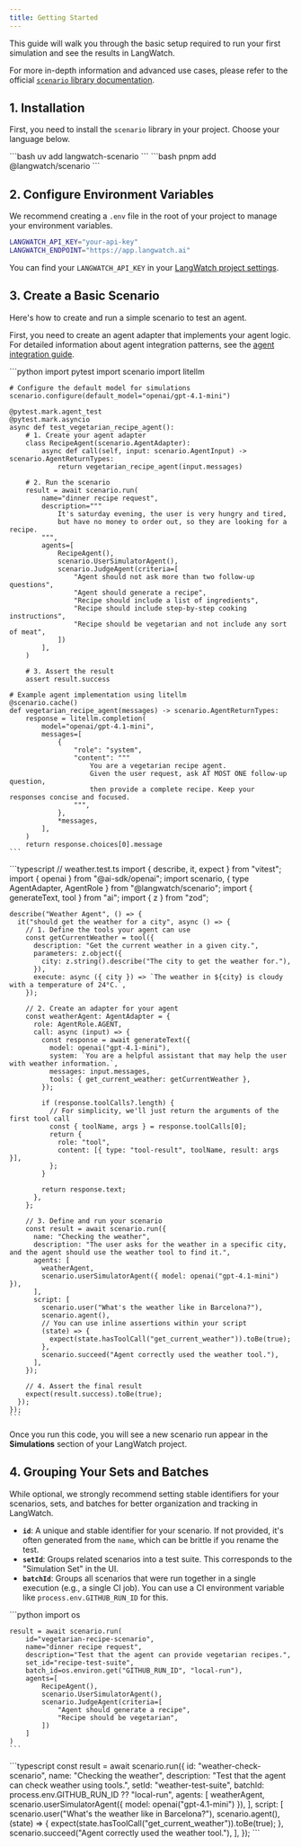 ```yaml
---
title: Getting Started
---
```


This guide will walk you through the basic setup required to run your first simulation and see the results in LangWatch.

For more in-depth information and advanced use cases, please refer to the official [`scenario` library documentation](https://github.com/langwatch/scenario).

## 1. Installation

First, you need to install the `scenario` library in your project. Choose your language below.

<Tabs>
  <Tab title="Python">```bash uv add langwatch-scenario ```</Tab>
  <Tab title="TypeScript">```bash pnpm add @langwatch/scenario ```</Tab>
</Tabs>

## 2. Configure Environment Variables

We recommend creating a `.env` file in the root of your project to manage your environment variables.

```bash title=".env"
LANGWATCH_API_KEY="your-api-key"
LANGWATCH_ENDPOINT="https://app.langwatch.ai"
```

You can find your `LANGWATCH_API_KEY` in your [LangWatch project settings](https://app.langwatch.ai/settings).

## 3. Create a Basic Scenario

Here's how to create and run a simple scenario to test an agent.

First, you need to create an agent adapter that implements your agent logic. For detailed information about agent integration patterns, see the [agent integration guide](https://scenario.langwatch.ai/agent-integration).

<Tabs>
  <Tab title="Python">
    ```python
    import pytest
    import scenario
    import litellm

    # Configure the default model for simulations
    scenario.configure(default_model="openai/gpt-4.1-mini")

    @pytest.mark.agent_test
    @pytest.mark.asyncio
    async def test_vegetarian_recipe_agent():
        # 1. Create your agent adapter
        class RecipeAgent(scenario.AgentAdapter):
            async def call(self, input: scenario.AgentInput) -> scenario.AgentReturnTypes:
                return vegetarian_recipe_agent(input.messages)

        # 2. Run the scenario
        result = await scenario.run(
            name="dinner recipe request",
            description="""
                It's saturday evening, the user is very hungry and tired,
                but have no money to order out, so they are looking for a recipe.
            """,
            agents=[
                RecipeAgent(),
                scenario.UserSimulatorAgent(),
                scenario.JudgeAgent(criteria=[
                    "Agent should not ask more than two follow-up questions",
                    "Agent should generate a recipe",
                    "Recipe should include a list of ingredients",
                    "Recipe should include step-by-step cooking instructions",
                    "Recipe should be vegetarian and not include any sort of meat",
                ])
            ],
        )

        # 3. Assert the result
        assert result.success

    # Example agent implementation using litellm
    @scenario.cache()
    def vegetarian_recipe_agent(messages) -> scenario.AgentReturnTypes:
        response = litellm.completion(
            model="openai/gpt-4.1-mini",
            messages=[
                {
                    "role": "system",
                    "content": """
                        You are a vegetarian recipe agent.
                        Given the user request, ask AT MOST ONE follow-up question,
                        then provide a complete recipe. Keep your responses concise and focused.
                    """,
                },
                *messages,
            ],
        )
        return response.choices[0].message
    ```
  </Tab>
  <Tab title="TypeScript">
    ```typescript
    // weather.test.ts
    import { describe, it, expect } from "vitest";
    import { openai } from "@ai-sdk/openai";
    import scenario, { type AgentAdapter, AgentRole } from "@langwatch/scenario";
    import { generateText, tool } from "ai";
    import { z } from "zod";

    describe("Weather Agent", () => {
      it("should get the weather for a city", async () => {
        // 1. Define the tools your agent can use
        const getCurrentWeather = tool({
          description: "Get the current weather in a given city.",
          parameters: z.object({
            city: z.string().describe("The city to get the weather for."),
          }),
          execute: async ({ city }) => `The weather in ${city} is cloudy with a temperature of 24°C.`,
        });

        // 2. Create an adapter for your agent
        const weatherAgent: AgentAdapter = {
          role: AgentRole.AGENT,
          call: async (input) => {
            const response = await generateText({
              model: openai("gpt-4.1-mini"),
              system: `You are a helpful assistant that may help the user with weather information.`,
              messages: input.messages,
              tools: { get_current_weather: getCurrentWeather },
            });

            if (response.toolCalls?.length) {
              // For simplicity, we'll just return the arguments of the first tool call
              const { toolName, args } = response.toolCalls[0];
              return {
                role: "tool",
                content: [{ type: "tool-result", toolName, result: args }],
              };
            }

            return response.text;
          },
        };

        // 3. Define and run your scenario
        const result = await scenario.run({
          name: "Checking the weather",
          description: "The user asks for the weather in a specific city, and the agent should use the weather tool to find it.",
          agents: [
            weatherAgent,
            scenario.userSimulatorAgent({ model: openai("gpt-4.1-mini") }),
          ],
          script: [
            scenario.user("What's the weather like in Barcelona?"),
            scenario.agent(),
            // You can use inline assertions within your script
            (state) => {
              expect(state.hasToolCall("get_current_weather")).toBe(true);
            },
            scenario.succeed("Agent correctly used the weather tool."),
          ],
        });

        // 4. Assert the final result
        expect(result.success).toBe(true);
      });
    });
    ```

  </Tab>
</Tabs>

Once you run this code, you will see a new scenario run appear in the **Simulations** section of your LangWatch project.

## 4. Grouping Your Sets and Batches

While optional, we strongly recommend setting stable identifiers for your scenarios, sets, and batches for better organization and tracking in LangWatch.

- **`id`**: A unique and stable identifier for your scenario. If not provided, it's often generated from the `name`, which can be brittle if you rename the test.
- **`setId`**: Groups related scenarios into a test suite. This corresponds to the "Simulation Set" in the UI.
- **`batchId`**: Groups all scenarios that were run together in a single execution (e.g., a single CI job). You can use a CI environment variable like `process.env.GITHUB_RUN_ID` for this.

<Tabs>
  <Tab title="Python">
    ```python
    import os

    result = await scenario.run(
        id="vegetarian-recipe-scenario",
        name="dinner recipe request",
        description="Test that the agent can provide vegetarian recipes.",
        set_id="recipe-test-suite",
        batch_id=os.environ.get("GITHUB_RUN_ID", "local-run"),
        agents=[
            RecipeAgent(),
            scenario.UserSimulatorAgent(),
            scenario.JudgeAgent(criteria=[
                "Agent should generate a recipe",
                "Recipe should be vegetarian",
            ])
        ]
    )
    ```

  </Tab>
  <Tab title="TypeScript">
    ```typescript
    const result = await scenario.run({
        id: "weather-check-scenario",
        name: "Checking the weather",
        description: "Test that the agent can check weather using tools.",
        setId: "weather-test-suite",
        batchId: process.env.GITHUB_RUN_ID ?? "local-run",
        agents: [
            weatherAgent,
            scenario.userSimulatorAgent({ model: openai("gpt-4.1-mini") }),
        ],
        script: [
            scenario.user("What's the weather like in Barcelona?"),
            scenario.agent(),
            (state) => {
                expect(state.hasToolCall("get_current_weather")).toBe(true);
            },
            scenario.succeed("Agent correctly used the weather tool."),
        ],
    });
    ```
  </Tab>
</Tabs>
